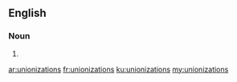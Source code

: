 ==English==

===Noun===
{{head|en|plural}}

# {{plural of|unionization|lang=en|nocat=1}}

[[ar:unionizations]]
[[fr:unionizations]]
[[ku:unionizations]]
[[my:unionizations]]